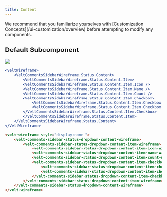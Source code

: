 ```yaml
---
title: Content
---
```


<Note>
We recommend that you familiarize yourselves with [Customization Concepts](/ui-customization/overview) before attempting to modify any components.
</Note>



## Default Subcomponent

![](/images/customization/filter-status-content.png)
<RequestExample>

```jsx React / Next.js
<VeltWireframe>
    <VeltCommentsSidebarWireframe.Status.Content>
        <VeltCommentsSidebarWireframe.Status.Content.Item>
        <VeltCommentsSidebarWireframe.Status.Content.Item.Icon />
        <VeltCommentsSidebarWireframe.Status.Content.Item.Name />
        <VeltCommentsSidebarWireframe.Status.Content.Item.Count />
        <VeltCommentsSidebarWireframe.Status.Content.Item.Checkbox>
            <VeltCommentsSidebarWireframe.Status.Content.Item.Checkbox.Checked />
            <VeltCommentsSidebarWireframe.Status.Content.Item.Checkbox.Unchecked />
        </VeltCommentsSidebarWireframe.Status.Content.Item.Checkbox>
        </VeltCommentsSidebarWireframe.Status.Content.Item>
    </VeltCommentsSidebarWireframe.Status.Content>
</VeltWireframe>
```


```HTML HTML
<velt-wireframe style="display:none;">
    <velt-comments-sidebar-status-dropdown-content-wireframe>
        <velt-comments-sidebar-status-dropdown-content-item-wireframe>
            <velt-comments-sidebar-status-dropdown-content-item-icon-wireframe></velt-comments-sidebar-status-dropdown-content-item-icon-wireframe>
            <velt-comments-sidebar-status-dropdown-content-item-name-wireframe></velt-comments-sidebar-status-dropdown-content-item-name-wireframe>
            <velt-comments-sidebar-status-dropdown-content-item-count-wireframe></velt-comments-sidebar-status-dropdown-content-item-count-wireframe>
            <velt-comments-sidebar-status-dropdown-content-item-checkbox-wireframe>
                <velt-comments-sidebar-status-dropdown-content-item-checkbox-unchecked-wireframe></velt-comments-sidebar-status-dropdown-content-item-checkbox-unchecked-wireframe>
                <velt-comments-sidebar-status-dropdown-content-item-checkbox-checked-wireframe></velt-comments-sidebar-status-dropdown-content-item-checkbox-checked-wireframe>
            </velt-comments-sidebar-status-dropdown-content-item-checkbox-wireframe>
        </velt-comments-sidebar-status-dropdown-content-item-wireframe>
    </velt-comments-sidebar-status-dropdown-content-wireframe>
</velt-wireframe>
```
</RequestExample>





